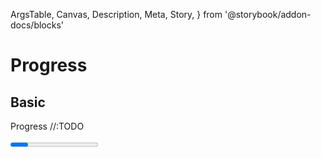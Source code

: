   ArgsTable,
  Canvas,
  Description,
  Meta,
  Story,
} from '@storybook/addon-docs/blocks'

<Meta title="Components/Progress" component={Progress} />

# Progress

## Basic

<Description>Progress //:TODO</Description>

<Canvas>
  <Story name="basic">
    <Progress selected={1}>
      <Progress.Step title="Step 1" />
      <Progress.Step title="Step 2" />
      <Progress.Step title="Step 3" />
    </Progress>
  </Story>
</Canvas>

<ArgsTable of={Progress} />
<ArgsTable of={Progress.Step} />

